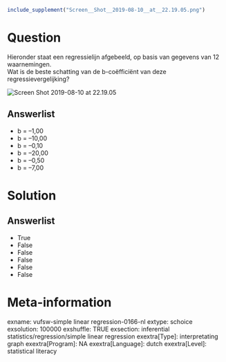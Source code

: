 ```{r, echo = FALSE, results = "hide"}
include_supplement("Screen__Shot__2019-08-10__at__22.19.05.png")
```

Question
========
Hieronder staat een regressielijn afgebeeld, op basis van gegevens van
12 waarnemingen.  
Wat is de beste schatting van de b-coëfficiënt van deze
regressievergelijking?   
  
<img src="Screen__Shot__2019-08-10__at__22.19.05.png"
class="fr-fic fr-dii enlargeimage tvcss_2"
alt="Screen Shot 2019-08-10 at 22.19.05" />

Answerlist
----------
* b = –1,00
* b = –10,00
* b = –0,10
* b = –20,00
* b = –0,50
* b = –7,00

Solution
========










Answerlist
----------
* True
* False
* False
* False
* False
* False

Meta-information
================
exname: vufsw-simple linear regression-0166-nl
extype: schoice
exsolution: 100000
exshuffle: TRUE
exsection: inferential statistics/regression/simple linear regression
exextra[Type]: interpretating graph
exextra[Program]: NA
exextra[Language]: dutch
exextra[Level]: statistical literacy

